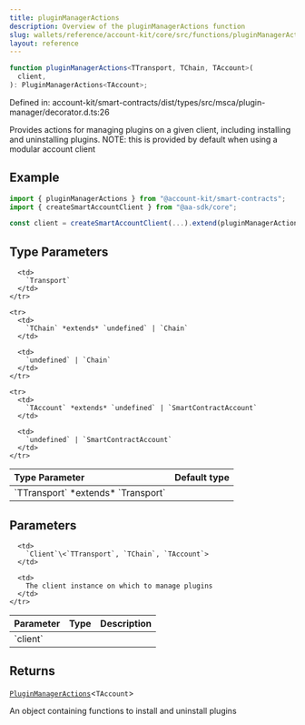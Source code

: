 ```yaml
---
title: pluginManagerActions
description: Overview of the pluginManagerActions function
slug: wallets/reference/account-kit/core/src/functions/pluginManagerActions
layout: reference
---
```


```ts
function pluginManagerActions<TTransport, TChain, TAccount>(
  client,
): PluginManagerActions<TAccount>;
```

Defined in: account-kit/smart-contracts/dist/types/src/msca/plugin-manager/decorator.d.ts:26

Provides actions for managing plugins on a given client, including installing and uninstalling plugins.
NOTE: this is provided by default when using a modular account client

## Example

```ts
import { pluginManagerActions } from "@account-kit/smart-contracts";
import { createSmartAccountClient } from "@aa-sdk/core";

const client = createSmartAccountClient(...).extend(pluginManagerActions);
```

## Type Parameters

<table>
  <thead>
    <tr>
      <th align="left">Type Parameter</th>
      <th align="left">Default type</th>
    </tr>
  </thead>

  <tbody>
    <tr>
      <td>
        `TTransport` *extends* `Transport`
      </td>

      <td>
        `Transport`
      </td>
    </tr>

    <tr>
      <td>
        `TChain` *extends* `undefined` | `Chain`
      </td>

      <td>
        `undefined` | `Chain`
      </td>
    </tr>

    <tr>
      <td>
        `TAccount` *extends* `undefined` | `SmartContractAccount`
      </td>

      <td>
        `undefined` | `SmartContractAccount`
      </td>
    </tr>

  </tbody>
</table>

## Parameters

<table>
  <thead>
    <tr>
      <th align="left">Parameter</th>
      <th align="left">Type</th>
      <th align="left">Description</th>
    </tr>
  </thead>

  <tbody>
    <tr>
      <td>
        `client`
      </td>

      <td>
        `Client`\<`TTransport`, `TChain`, `TAccount`>
      </td>

      <td>
        The client instance on which to manage plugins
      </td>
    </tr>

  </tbody>
</table>

## Returns

[`PluginManagerActions`](../type-aliases/PluginManagerActions.mdx)\<`TAccount`>

An object containing functions to install and uninstall plugins
